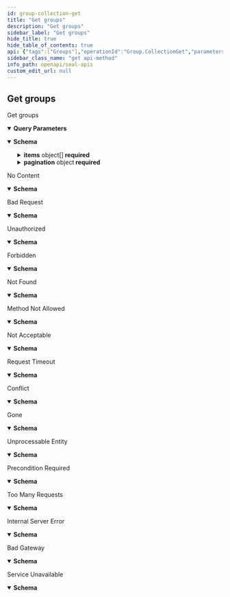 ```yaml
---
id: group-collection-get
title: "Get groups"
description: "Get groups"
sidebar_label: "Get groups"
hide_title: true
hide_table_of_contents: true
api: {"tags":["Groups"],"operationId":"Group.CollectionGet","parameters":[{"name":"query","in":"query","schema":{"type":"string"}},{"name":"sort","in":"query","schema":{"type":"array","items":{"type":"string"}}},{"name":"page","in":"query","schema":{"type":"integer"}},{"name":"perPage","in":"query","schema":{"type":"integer"}},{"name":"extract","in":"query","schema":{"type":"array","items":{"type":"string"}}},{"name":"_group","in":"query","schema":{"type":"string"}}],"responses":{"200":{"content":{"application/json":{"schema":{"type":"object","properties":{"items":{"type":"array","items":{"type":"object","properties":{"id":{"type":"string"},"createTime":{"type":"string","format":"date-time"},"updateTime":{"type":"string","format":"date-time"},"kind":{"type":"string"},"group":{"type":"string"},"name":{"type":"string"},"description":{"type":"string"},"mountTo":{"type":"boolean"},"loginTo":{"type":"boolean"},"roles":{"type":"array","items":{"type":"object","properties":{"domain":{"type":"string"},"name":{"type":"string"}},"required":["domain","name"],"title":"types.SubjectRole.json"}},"paths":{"type":"array","items":{"type":"string"}},"builtin":{"type":"boolean"}},"title":"model.SubjectOutput.json"}},"pagination":{"type":"object","properties":{"page":{"type":"integer"},"perPage":{"type":"integer"},"total":{"type":"integer"},"totalPage":{"type":"integer"},"partial":{"type":"boolean"},"group":{"type":"boolean"},"nextPage":{"type":"integer"}},"required":["page","perPage","total","totalPage","partial"]}},"required":["items","pagination"]}}}},"204":{"description":"No Content","content":{"application/json":{"schema":{"type":"object","properties":{"status":{"type":"integer","default":204},"statusText":{"type":"string","default":"No Content"},"message":{"type":"string"}},"required":["status","statusText"]}}}},"400":{"description":"Bad Request","content":{"application/json":{"schema":{"type":"object","properties":{"status":{"type":"integer","default":400},"statusText":{"type":"string","default":"Bad Request"},"message":{"type":"string"}},"required":["status","statusText"]}}}},"401":{"description":"Unauthorized","content":{"application/json":{"schema":{"type":"object","properties":{"status":{"type":"integer","default":401},"statusText":{"type":"string","default":"Unauthorized"},"message":{"type":"string"}},"required":["status","statusText"]}}}},"403":{"description":"Forbidden","content":{"application/json":{"schema":{"type":"object","properties":{"status":{"type":"integer","default":403},"statusText":{"type":"string","default":"Forbidden"},"message":{"type":"string"}},"required":["status","statusText"]}}}},"404":{"description":"Not Found","content":{"application/json":{"schema":{"type":"object","properties":{"status":{"type":"integer","default":404},"statusText":{"type":"string","default":"Not Found"},"message":{"type":"string"}},"required":["status","statusText"]}}}},"405":{"description":"Method Not Allowed","content":{"application/json":{"schema":{"type":"object","properties":{"status":{"type":"integer","default":405},"statusText":{"type":"string","default":"Method Not Allowed"},"message":{"type":"string"}},"required":["status","statusText"]}}}},"406":{"description":"Not Acceptable","content":{"application/json":{"schema":{"type":"object","properties":{"status":{"type":"integer","default":406},"statusText":{"type":"string","default":"Not Acceptable"},"message":{"type":"string"}},"required":["status","statusText"]}}}},"408":{"description":"Request Timeout","content":{"application/json":{"schema":{"type":"object","properties":{"status":{"type":"integer","default":408},"statusText":{"type":"string","default":"Request Timeout"},"message":{"type":"string"}},"required":["status","statusText"]}}}},"409":{"description":"Conflict","content":{"application/json":{"schema":{"type":"object","properties":{"status":{"type":"integer","default":409},"statusText":{"type":"string","default":"Conflict"},"message":{"type":"string"}},"required":["status","statusText"]}}}},"410":{"description":"Gone","content":{"application/json":{"schema":{"type":"object","properties":{"status":{"type":"integer","default":410},"statusText":{"type":"string","default":"Gone"},"message":{"type":"string"}},"required":["status","statusText"]}}}},"422":{"description":"Unprocessable Entity","content":{"application/json":{"schema":{"type":"object","properties":{"status":{"type":"integer","default":422},"statusText":{"type":"string","default":"Unprocessable Entity"},"message":{"type":"string"}},"required":["status","statusText"]}}}},"428":{"description":"Precondition Required","content":{"application/json":{"schema":{"type":"object","properties":{"status":{"type":"integer","default":428},"statusText":{"type":"string","default":"Precondition Required"},"message":{"type":"string"}},"required":["status","statusText"]}}}},"429":{"description":"Too Many Requests","content":{"application/json":{"schema":{"type":"object","properties":{"status":{"type":"integer","default":429},"statusText":{"type":"string","default":"Too Many Requests"},"message":{"type":"string"}},"required":["status","statusText"]}}}},"500":{"description":"Internal Server Error","content":{"application/json":{"schema":{"type":"object","properties":{"status":{"type":"integer","default":500},"statusText":{"type":"string","default":"Internal Server Error"},"message":{"type":"string"}},"required":["status","statusText"]}}}},"502":{"description":"Bad Gateway","content":{"application/json":{"schema":{"type":"object","properties":{"status":{"type":"integer","default":502},"statusText":{"type":"string","default":"Bad Gateway"},"message":{"type":"string"}},"required":["status","statusText"]}}}},"503":{"description":"Service Unavailable","content":{"application/json":{"schema":{"type":"object","properties":{"status":{"type":"integer","default":503},"statusText":{"type":"string","default":"Service Unavailable"},"message":{"type":"string"}},"required":["status","statusText"]}}}}},"security":[{"bearerAuth":[]},{"cookieAuth":[]}],"description":"Get groups","method":"get","path":"/groups","servers":[{"url":"/v1"}],"securitySchemes":{"bearerAuth":{"type":"http","in":"header","scheme":"bearer","bearerFormat":"JWT"},"cookieAuth":{"type":"apiKey","name":"seal_session","in":"cookie"}},"info":{"title":"Seal APIs","description":"API to manage resources of Seal","version":"v1"},"postman":{"name":"Get groups","description":{"type":"text/plain"},"url":{"path":["groups"],"host":["{{baseUrl}}"],"query":[{"disabled":false,"key":"query","value":""},{"disabled":false,"key":"sort","value":""},{"disabled":false,"key":"page","value":""},{"disabled":false,"key":"perPage","value":""},{"disabled":false,"key":"extract","value":""},{"disabled":false,"key":"_group","value":""}],"variable":[]},"header":[{"key":"Accept","value":"application/json"}],"method":"GET","auth":{"type":"bearer","bearer":[{"type":"any","value":"<Bearer Token>","key":"token"}]}}}
sidebar_class_name: "get api-method"
info_path: openapi/seal-apis
custom_edit_url: null
---
```



## Get groups



Get groups

<details style={{"marginBottom":"1rem"}} data-collapsed={false} open={true}><summary style={{}}><strong>Query Parameters</strong></summary><div><ul><ParamsItem className={"paramsItem"} param={{"name":"query","in":"query","schema":{"type":"string"}}}></ParamsItem><ParamsItem className={"paramsItem"} param={{"name":"sort","in":"query","schema":{"type":"array","items":{"type":"string"}}}}></ParamsItem><ParamsItem className={"paramsItem"} param={{"name":"page","in":"query","schema":{"type":"integer"}}}></ParamsItem><ParamsItem className={"paramsItem"} param={{"name":"perPage","in":"query","schema":{"type":"integer"}}}></ParamsItem><ParamsItem className={"paramsItem"} param={{"name":"extract","in":"query","schema":{"type":"array","items":{"type":"string"}}}}></ParamsItem><ParamsItem className={"paramsItem"} param={{"name":"_group","in":"query","schema":{"type":"string"}}}></ParamsItem></ul></div></details><div><ApiTabs><TabItem label={"200"} value={"200"}><div></div><div><MimeTabs schemaType={"response"}><TabItem label={"application/json"} value={"application/json"}><SchemaTabs><TabItem label={"Schema"} value={"Schema"}><details style={{}} data-collapsed={false} open={true}><summary style={{"textAlign":"left"}}><strong>Schema</strong></summary><div style={{"textAlign":"left","marginLeft":"1rem"}}></div><ul style={{"marginLeft":"1rem"}}><SchemaItem collapsible={true} className={"schemaItem"}><details style={{}}><summary style={{}}><strong>items</strong><span style={{"opacity":"0.6"}}> object[]</span><strong style={{"fontSize":"var(--ifm-code-font-size)","color":"var(--openapi-required)"}}> required</strong></summary><div style={{"marginLeft":"1rem"}}><li><div style={{"fontSize":"var(--ifm-code-font-size)","opacity":"0.6","marginLeft":"-.5rem","paddingBottom":".5rem"}}>Array [</div></li><SchemaItem collapsible={false} name={"id"} required={false} schemaName={"string"} qualifierMessage={undefined} schema={{"type":"string"}}></SchemaItem><SchemaItem collapsible={false} name={"createTime"} required={false} schemaName={"date-time"} qualifierMessage={undefined} schema={{"type":"string","format":"date-time"}}></SchemaItem><SchemaItem collapsible={false} name={"updateTime"} required={false} schemaName={"date-time"} qualifierMessage={undefined} schema={{"type":"string","format":"date-time"}}></SchemaItem><SchemaItem collapsible={false} name={"kind"} required={false} schemaName={"string"} qualifierMessage={undefined} schema={{"type":"string"}}></SchemaItem><SchemaItem collapsible={false} name={"group"} required={false} schemaName={"string"} qualifierMessage={undefined} schema={{"type":"string"}}></SchemaItem><SchemaItem collapsible={false} name={"name"} required={false} schemaName={"string"} qualifierMessage={undefined} schema={{"type":"string"}}></SchemaItem><SchemaItem collapsible={false} name={"description"} required={false} schemaName={"string"} qualifierMessage={undefined} schema={{"type":"string"}}></SchemaItem><SchemaItem collapsible={false} name={"mountTo"} required={false} schemaName={"boolean"} qualifierMessage={undefined} schema={{"type":"boolean"}}></SchemaItem><SchemaItem collapsible={false} name={"loginTo"} required={false} schemaName={"boolean"} qualifierMessage={undefined} schema={{"type":"boolean"}}></SchemaItem><SchemaItem collapsible={true} className={"schemaItem"}><details style={{}}><summary style={{}}><strong>roles</strong><span style={{"opacity":"0.6"}}> object[]</span></summary><div style={{"marginLeft":"1rem"}}><li><div style={{"fontSize":"var(--ifm-code-font-size)","opacity":"0.6","marginLeft":"-.5rem","paddingBottom":".5rem"}}>Array [</div></li><SchemaItem collapsible={false} name={"domain"} required={true} schemaName={"string"} qualifierMessage={undefined} schema={{"type":"string"}}></SchemaItem><SchemaItem collapsible={false} name={"name"} required={true} schemaName={"string"} qualifierMessage={undefined} schema={{"type":"string"}}></SchemaItem><li><div style={{"fontSize":"var(--ifm-code-font-size)","opacity":"0.6","marginLeft":"-.5rem"}}>]</div></li></div></details></SchemaItem><SchemaItem collapsible={false} name={"paths"} required={false} schemaName={"string[]"} qualifierMessage={undefined} schema={{"type":"array","items":{"type":"string"}}}></SchemaItem><SchemaItem collapsible={false} name={"builtin"} required={false} schemaName={"boolean"} qualifierMessage={undefined} schema={{"type":"boolean"}}></SchemaItem><li><div style={{"fontSize":"var(--ifm-code-font-size)","opacity":"0.6","marginLeft":"-.5rem"}}>]</div></li></div></details></SchemaItem><SchemaItem collapsible={true} className={"schemaItem"}><details style={{}}><summary style={{}}><strong>pagination</strong><span style={{"opacity":"0.6"}}> object</span><strong style={{"fontSize":"var(--ifm-code-font-size)","color":"var(--openapi-required)"}}> required</strong></summary><div style={{"marginLeft":"1rem"}}><SchemaItem collapsible={false} name={"page"} required={true} schemaName={"integer"} qualifierMessage={undefined} schema={{"type":"integer"}}></SchemaItem><SchemaItem collapsible={false} name={"perPage"} required={true} schemaName={"integer"} qualifierMessage={undefined} schema={{"type":"integer"}}></SchemaItem><SchemaItem collapsible={false} name={"total"} required={true} schemaName={"integer"} qualifierMessage={undefined} schema={{"type":"integer"}}></SchemaItem><SchemaItem collapsible={false} name={"totalPage"} required={true} schemaName={"integer"} qualifierMessage={undefined} schema={{"type":"integer"}}></SchemaItem><SchemaItem collapsible={false} name={"partial"} required={true} schemaName={"boolean"} qualifierMessage={undefined} schema={{"type":"boolean"}}></SchemaItem><SchemaItem collapsible={false} name={"group"} required={false} schemaName={"boolean"} qualifierMessage={undefined} schema={{"type":"boolean"}}></SchemaItem><SchemaItem collapsible={false} name={"nextPage"} required={false} schemaName={"integer"} qualifierMessage={undefined} schema={{"type":"integer"}}></SchemaItem></div></details></SchemaItem></ul></details></TabItem><TabItem label={"Example (from schema)"} value={"Example (from schema)"}><ResponseSamples responseExample={"{\n  \"items\": [\n    {\n      \"id\": \"string\",\n      \"createTime\": \"2023-05-12T08:48:06.444Z\",\n      \"updateTime\": \"2023-05-12T08:48:06.444Z\",\n      \"kind\": \"string\",\n      \"group\": \"string\",\n      \"name\": \"string\",\n      \"description\": \"string\",\n      \"mountTo\": true,\n      \"loginTo\": true,\n      \"roles\": [\n        {\n          \"domain\": \"string\",\n          \"name\": \"string\"\n        }\n      ],\n      \"paths\": [\n        \"string\"\n      ],\n      \"builtin\": true\n    }\n  ],\n  \"pagination\": {\n    \"page\": 0,\n    \"perPage\": 0,\n    \"total\": 0,\n    \"totalPage\": 0,\n    \"partial\": true,\n    \"group\": true,\n    \"nextPage\": 0\n  }\n}"} language={"json"}></ResponseSamples></TabItem></SchemaTabs></TabItem></MimeTabs></div></TabItem><TabItem label={"204"} value={"204"}><div>

No Content

</div><div><MimeTabs schemaType={"response"}><TabItem label={"application/json"} value={"application/json"}><SchemaTabs><TabItem label={"Schema"} value={"Schema"}><details style={{}} data-collapsed={false} open={true}><summary style={{"textAlign":"left"}}><strong>Schema</strong></summary><div style={{"textAlign":"left","marginLeft":"1rem"}}></div><ul style={{"marginLeft":"1rem"}}><SchemaItem collapsible={false} name={"status"} required={true} schemaName={"integer"} qualifierMessage={undefined} schema={{"type":"integer","default":204}}></SchemaItem><SchemaItem collapsible={false} name={"statusText"} required={true} schemaName={"string"} qualifierMessage={undefined} schema={{"type":"string","default":"No Content"}}></SchemaItem><SchemaItem collapsible={false} name={"message"} required={false} schemaName={"string"} qualifierMessage={undefined} schema={{"type":"string"}}></SchemaItem></ul></details></TabItem><TabItem label={"Example (from schema)"} value={"Example (from schema)"}><ResponseSamples responseExample={"{\n  \"status\": 204,\n  \"statusText\": \"No Content\",\n  \"message\": \"string\"\n}"} language={"json"}></ResponseSamples></TabItem></SchemaTabs></TabItem></MimeTabs></div></TabItem><TabItem label={"400"} value={"400"}><div>

Bad Request

</div><div><MimeTabs schemaType={"response"}><TabItem label={"application/json"} value={"application/json"}><SchemaTabs><TabItem label={"Schema"} value={"Schema"}><details style={{}} data-collapsed={false} open={true}><summary style={{"textAlign":"left"}}><strong>Schema</strong></summary><div style={{"textAlign":"left","marginLeft":"1rem"}}></div><ul style={{"marginLeft":"1rem"}}><SchemaItem collapsible={false} name={"status"} required={true} schemaName={"integer"} qualifierMessage={undefined} schema={{"type":"integer","default":400}}></SchemaItem><SchemaItem collapsible={false} name={"statusText"} required={true} schemaName={"string"} qualifierMessage={undefined} schema={{"type":"string","default":"Bad Request"}}></SchemaItem><SchemaItem collapsible={false} name={"message"} required={false} schemaName={"string"} qualifierMessage={undefined} schema={{"type":"string"}}></SchemaItem></ul></details></TabItem><TabItem label={"Example (from schema)"} value={"Example (from schema)"}><ResponseSamples responseExample={"{\n  \"status\": 400,\n  \"statusText\": \"Bad Request\",\n  \"message\": \"string\"\n}"} language={"json"}></ResponseSamples></TabItem></SchemaTabs></TabItem></MimeTabs></div></TabItem><TabItem label={"401"} value={"401"}><div>

Unauthorized

</div><div><MimeTabs schemaType={"response"}><TabItem label={"application/json"} value={"application/json"}><SchemaTabs><TabItem label={"Schema"} value={"Schema"}><details style={{}} data-collapsed={false} open={true}><summary style={{"textAlign":"left"}}><strong>Schema</strong></summary><div style={{"textAlign":"left","marginLeft":"1rem"}}></div><ul style={{"marginLeft":"1rem"}}><SchemaItem collapsible={false} name={"status"} required={true} schemaName={"integer"} qualifierMessage={undefined} schema={{"type":"integer","default":401}}></SchemaItem><SchemaItem collapsible={false} name={"statusText"} required={true} schemaName={"string"} qualifierMessage={undefined} schema={{"type":"string","default":"Unauthorized"}}></SchemaItem><SchemaItem collapsible={false} name={"message"} required={false} schemaName={"string"} qualifierMessage={undefined} schema={{"type":"string"}}></SchemaItem></ul></details></TabItem><TabItem label={"Example (from schema)"} value={"Example (from schema)"}><ResponseSamples responseExample={"{\n  \"status\": 401,\n  \"statusText\": \"Unauthorized\",\n  \"message\": \"string\"\n}"} language={"json"}></ResponseSamples></TabItem></SchemaTabs></TabItem></MimeTabs></div></TabItem><TabItem label={"403"} value={"403"}><div>

Forbidden

</div><div><MimeTabs schemaType={"response"}><TabItem label={"application/json"} value={"application/json"}><SchemaTabs><TabItem label={"Schema"} value={"Schema"}><details style={{}} data-collapsed={false} open={true}><summary style={{"textAlign":"left"}}><strong>Schema</strong></summary><div style={{"textAlign":"left","marginLeft":"1rem"}}></div><ul style={{"marginLeft":"1rem"}}><SchemaItem collapsible={false} name={"status"} required={true} schemaName={"integer"} qualifierMessage={undefined} schema={{"type":"integer","default":403}}></SchemaItem><SchemaItem collapsible={false} name={"statusText"} required={true} schemaName={"string"} qualifierMessage={undefined} schema={{"type":"string","default":"Forbidden"}}></SchemaItem><SchemaItem collapsible={false} name={"message"} required={false} schemaName={"string"} qualifierMessage={undefined} schema={{"type":"string"}}></SchemaItem></ul></details></TabItem><TabItem label={"Example (from schema)"} value={"Example (from schema)"}><ResponseSamples responseExample={"{\n  \"status\": 403,\n  \"statusText\": \"Forbidden\",\n  \"message\": \"string\"\n}"} language={"json"}></ResponseSamples></TabItem></SchemaTabs></TabItem></MimeTabs></div></TabItem><TabItem label={"404"} value={"404"}><div>

Not Found

</div><div><MimeTabs schemaType={"response"}><TabItem label={"application/json"} value={"application/json"}><SchemaTabs><TabItem label={"Schema"} value={"Schema"}><details style={{}} data-collapsed={false} open={true}><summary style={{"textAlign":"left"}}><strong>Schema</strong></summary><div style={{"textAlign":"left","marginLeft":"1rem"}}></div><ul style={{"marginLeft":"1rem"}}><SchemaItem collapsible={false} name={"status"} required={true} schemaName={"integer"} qualifierMessage={undefined} schema={{"type":"integer","default":404}}></SchemaItem><SchemaItem collapsible={false} name={"statusText"} required={true} schemaName={"string"} qualifierMessage={undefined} schema={{"type":"string","default":"Not Found"}}></SchemaItem><SchemaItem collapsible={false} name={"message"} required={false} schemaName={"string"} qualifierMessage={undefined} schema={{"type":"string"}}></SchemaItem></ul></details></TabItem><TabItem label={"Example (from schema)"} value={"Example (from schema)"}><ResponseSamples responseExample={"{\n  \"status\": 404,\n  \"statusText\": \"Not Found\",\n  \"message\": \"string\"\n}"} language={"json"}></ResponseSamples></TabItem></SchemaTabs></TabItem></MimeTabs></div></TabItem><TabItem label={"405"} value={"405"}><div>

Method Not Allowed

</div><div><MimeTabs schemaType={"response"}><TabItem label={"application/json"} value={"application/json"}><SchemaTabs><TabItem label={"Schema"} value={"Schema"}><details style={{}} data-collapsed={false} open={true}><summary style={{"textAlign":"left"}}><strong>Schema</strong></summary><div style={{"textAlign":"left","marginLeft":"1rem"}}></div><ul style={{"marginLeft":"1rem"}}><SchemaItem collapsible={false} name={"status"} required={true} schemaName={"integer"} qualifierMessage={undefined} schema={{"type":"integer","default":405}}></SchemaItem><SchemaItem collapsible={false} name={"statusText"} required={true} schemaName={"string"} qualifierMessage={undefined} schema={{"type":"string","default":"Method Not Allowed"}}></SchemaItem><SchemaItem collapsible={false} name={"message"} required={false} schemaName={"string"} qualifierMessage={undefined} schema={{"type":"string"}}></SchemaItem></ul></details></TabItem><TabItem label={"Example (from schema)"} value={"Example (from schema)"}><ResponseSamples responseExample={"{\n  \"status\": 405,\n  \"statusText\": \"Method Not Allowed\",\n  \"message\": \"string\"\n}"} language={"json"}></ResponseSamples></TabItem></SchemaTabs></TabItem></MimeTabs></div></TabItem><TabItem label={"406"} value={"406"}><div>

Not Acceptable

</div><div><MimeTabs schemaType={"response"}><TabItem label={"application/json"} value={"application/json"}><SchemaTabs><TabItem label={"Schema"} value={"Schema"}><details style={{}} data-collapsed={false} open={true}><summary style={{"textAlign":"left"}}><strong>Schema</strong></summary><div style={{"textAlign":"left","marginLeft":"1rem"}}></div><ul style={{"marginLeft":"1rem"}}><SchemaItem collapsible={false} name={"status"} required={true} schemaName={"integer"} qualifierMessage={undefined} schema={{"type":"integer","default":406}}></SchemaItem><SchemaItem collapsible={false} name={"statusText"} required={true} schemaName={"string"} qualifierMessage={undefined} schema={{"type":"string","default":"Not Acceptable"}}></SchemaItem><SchemaItem collapsible={false} name={"message"} required={false} schemaName={"string"} qualifierMessage={undefined} schema={{"type":"string"}}></SchemaItem></ul></details></TabItem><TabItem label={"Example (from schema)"} value={"Example (from schema)"}><ResponseSamples responseExample={"{\n  \"status\": 406,\n  \"statusText\": \"Not Acceptable\",\n  \"message\": \"string\"\n}"} language={"json"}></ResponseSamples></TabItem></SchemaTabs></TabItem></MimeTabs></div></TabItem><TabItem label={"408"} value={"408"}><div>

Request Timeout

</div><div><MimeTabs schemaType={"response"}><TabItem label={"application/json"} value={"application/json"}><SchemaTabs><TabItem label={"Schema"} value={"Schema"}><details style={{}} data-collapsed={false} open={true}><summary style={{"textAlign":"left"}}><strong>Schema</strong></summary><div style={{"textAlign":"left","marginLeft":"1rem"}}></div><ul style={{"marginLeft":"1rem"}}><SchemaItem collapsible={false} name={"status"} required={true} schemaName={"integer"} qualifierMessage={undefined} schema={{"type":"integer","default":408}}></SchemaItem><SchemaItem collapsible={false} name={"statusText"} required={true} schemaName={"string"} qualifierMessage={undefined} schema={{"type":"string","default":"Request Timeout"}}></SchemaItem><SchemaItem collapsible={false} name={"message"} required={false} schemaName={"string"} qualifierMessage={undefined} schema={{"type":"string"}}></SchemaItem></ul></details></TabItem><TabItem label={"Example (from schema)"} value={"Example (from schema)"}><ResponseSamples responseExample={"{\n  \"status\": 408,\n  \"statusText\": \"Request Timeout\",\n  \"message\": \"string\"\n}"} language={"json"}></ResponseSamples></TabItem></SchemaTabs></TabItem></MimeTabs></div></TabItem><TabItem label={"409"} value={"409"}><div>

Conflict

</div><div><MimeTabs schemaType={"response"}><TabItem label={"application/json"} value={"application/json"}><SchemaTabs><TabItem label={"Schema"} value={"Schema"}><details style={{}} data-collapsed={false} open={true}><summary style={{"textAlign":"left"}}><strong>Schema</strong></summary><div style={{"textAlign":"left","marginLeft":"1rem"}}></div><ul style={{"marginLeft":"1rem"}}><SchemaItem collapsible={false} name={"status"} required={true} schemaName={"integer"} qualifierMessage={undefined} schema={{"type":"integer","default":409}}></SchemaItem><SchemaItem collapsible={false} name={"statusText"} required={true} schemaName={"string"} qualifierMessage={undefined} schema={{"type":"string","default":"Conflict"}}></SchemaItem><SchemaItem collapsible={false} name={"message"} required={false} schemaName={"string"} qualifierMessage={undefined} schema={{"type":"string"}}></SchemaItem></ul></details></TabItem><TabItem label={"Example (from schema)"} value={"Example (from schema)"}><ResponseSamples responseExample={"{\n  \"status\": 409,\n  \"statusText\": \"Conflict\",\n  \"message\": \"string\"\n}"} language={"json"}></ResponseSamples></TabItem></SchemaTabs></TabItem></MimeTabs></div></TabItem><TabItem label={"410"} value={"410"}><div>

Gone

</div><div><MimeTabs schemaType={"response"}><TabItem label={"application/json"} value={"application/json"}><SchemaTabs><TabItem label={"Schema"} value={"Schema"}><details style={{}} data-collapsed={false} open={true}><summary style={{"textAlign":"left"}}><strong>Schema</strong></summary><div style={{"textAlign":"left","marginLeft":"1rem"}}></div><ul style={{"marginLeft":"1rem"}}><SchemaItem collapsible={false} name={"status"} required={true} schemaName={"integer"} qualifierMessage={undefined} schema={{"type":"integer","default":410}}></SchemaItem><SchemaItem collapsible={false} name={"statusText"} required={true} schemaName={"string"} qualifierMessage={undefined} schema={{"type":"string","default":"Gone"}}></SchemaItem><SchemaItem collapsible={false} name={"message"} required={false} schemaName={"string"} qualifierMessage={undefined} schema={{"type":"string"}}></SchemaItem></ul></details></TabItem><TabItem label={"Example (from schema)"} value={"Example (from schema)"}><ResponseSamples responseExample={"{\n  \"status\": 410,\n  \"statusText\": \"Gone\",\n  \"message\": \"string\"\n}"} language={"json"}></ResponseSamples></TabItem></SchemaTabs></TabItem></MimeTabs></div></TabItem><TabItem label={"422"} value={"422"}><div>

Unprocessable Entity

</div><div><MimeTabs schemaType={"response"}><TabItem label={"application/json"} value={"application/json"}><SchemaTabs><TabItem label={"Schema"} value={"Schema"}><details style={{}} data-collapsed={false} open={true}><summary style={{"textAlign":"left"}}><strong>Schema</strong></summary><div style={{"textAlign":"left","marginLeft":"1rem"}}></div><ul style={{"marginLeft":"1rem"}}><SchemaItem collapsible={false} name={"status"} required={true} schemaName={"integer"} qualifierMessage={undefined} schema={{"type":"integer","default":422}}></SchemaItem><SchemaItem collapsible={false} name={"statusText"} required={true} schemaName={"string"} qualifierMessage={undefined} schema={{"type":"string","default":"Unprocessable Entity"}}></SchemaItem><SchemaItem collapsible={false} name={"message"} required={false} schemaName={"string"} qualifierMessage={undefined} schema={{"type":"string"}}></SchemaItem></ul></details></TabItem><TabItem label={"Example (from schema)"} value={"Example (from schema)"}><ResponseSamples responseExample={"{\n  \"status\": 422,\n  \"statusText\": \"Unprocessable Entity\",\n  \"message\": \"string\"\n}"} language={"json"}></ResponseSamples></TabItem></SchemaTabs></TabItem></MimeTabs></div></TabItem><TabItem label={"428"} value={"428"}><div>

Precondition Required

</div><div><MimeTabs schemaType={"response"}><TabItem label={"application/json"} value={"application/json"}><SchemaTabs><TabItem label={"Schema"} value={"Schema"}><details style={{}} data-collapsed={false} open={true}><summary style={{"textAlign":"left"}}><strong>Schema</strong></summary><div style={{"textAlign":"left","marginLeft":"1rem"}}></div><ul style={{"marginLeft":"1rem"}}><SchemaItem collapsible={false} name={"status"} required={true} schemaName={"integer"} qualifierMessage={undefined} schema={{"type":"integer","default":428}}></SchemaItem><SchemaItem collapsible={false} name={"statusText"} required={true} schemaName={"string"} qualifierMessage={undefined} schema={{"type":"string","default":"Precondition Required"}}></SchemaItem><SchemaItem collapsible={false} name={"message"} required={false} schemaName={"string"} qualifierMessage={undefined} schema={{"type":"string"}}></SchemaItem></ul></details></TabItem><TabItem label={"Example (from schema)"} value={"Example (from schema)"}><ResponseSamples responseExample={"{\n  \"status\": 428,\n  \"statusText\": \"Precondition Required\",\n  \"message\": \"string\"\n}"} language={"json"}></ResponseSamples></TabItem></SchemaTabs></TabItem></MimeTabs></div></TabItem><TabItem label={"429"} value={"429"}><div>

Too Many Requests

</div><div><MimeTabs schemaType={"response"}><TabItem label={"application/json"} value={"application/json"}><SchemaTabs><TabItem label={"Schema"} value={"Schema"}><details style={{}} data-collapsed={false} open={true}><summary style={{"textAlign":"left"}}><strong>Schema</strong></summary><div style={{"textAlign":"left","marginLeft":"1rem"}}></div><ul style={{"marginLeft":"1rem"}}><SchemaItem collapsible={false} name={"status"} required={true} schemaName={"integer"} qualifierMessage={undefined} schema={{"type":"integer","default":429}}></SchemaItem><SchemaItem collapsible={false} name={"statusText"} required={true} schemaName={"string"} qualifierMessage={undefined} schema={{"type":"string","default":"Too Many Requests"}}></SchemaItem><SchemaItem collapsible={false} name={"message"} required={false} schemaName={"string"} qualifierMessage={undefined} schema={{"type":"string"}}></SchemaItem></ul></details></TabItem><TabItem label={"Example (from schema)"} value={"Example (from schema)"}><ResponseSamples responseExample={"{\n  \"status\": 429,\n  \"statusText\": \"Too Many Requests\",\n  \"message\": \"string\"\n}"} language={"json"}></ResponseSamples></TabItem></SchemaTabs></TabItem></MimeTabs></div></TabItem><TabItem label={"500"} value={"500"}><div>

Internal Server Error

</div><div><MimeTabs schemaType={"response"}><TabItem label={"application/json"} value={"application/json"}><SchemaTabs><TabItem label={"Schema"} value={"Schema"}><details style={{}} data-collapsed={false} open={true}><summary style={{"textAlign":"left"}}><strong>Schema</strong></summary><div style={{"textAlign":"left","marginLeft":"1rem"}}></div><ul style={{"marginLeft":"1rem"}}><SchemaItem collapsible={false} name={"status"} required={true} schemaName={"integer"} qualifierMessage={undefined} schema={{"type":"integer","default":500}}></SchemaItem><SchemaItem collapsible={false} name={"statusText"} required={true} schemaName={"string"} qualifierMessage={undefined} schema={{"type":"string","default":"Internal Server Error"}}></SchemaItem><SchemaItem collapsible={false} name={"message"} required={false} schemaName={"string"} qualifierMessage={undefined} schema={{"type":"string"}}></SchemaItem></ul></details></TabItem><TabItem label={"Example (from schema)"} value={"Example (from schema)"}><ResponseSamples responseExample={"{\n  \"status\": 500,\n  \"statusText\": \"Internal Server Error\",\n  \"message\": \"string\"\n}"} language={"json"}></ResponseSamples></TabItem></SchemaTabs></TabItem></MimeTabs></div></TabItem><TabItem label={"502"} value={"502"}><div>

Bad Gateway

</div><div><MimeTabs schemaType={"response"}><TabItem label={"application/json"} value={"application/json"}><SchemaTabs><TabItem label={"Schema"} value={"Schema"}><details style={{}} data-collapsed={false} open={true}><summary style={{"textAlign":"left"}}><strong>Schema</strong></summary><div style={{"textAlign":"left","marginLeft":"1rem"}}></div><ul style={{"marginLeft":"1rem"}}><SchemaItem collapsible={false} name={"status"} required={true} schemaName={"integer"} qualifierMessage={undefined} schema={{"type":"integer","default":502}}></SchemaItem><SchemaItem collapsible={false} name={"statusText"} required={true} schemaName={"string"} qualifierMessage={undefined} schema={{"type":"string","default":"Bad Gateway"}}></SchemaItem><SchemaItem collapsible={false} name={"message"} required={false} schemaName={"string"} qualifierMessage={undefined} schema={{"type":"string"}}></SchemaItem></ul></details></TabItem><TabItem label={"Example (from schema)"} value={"Example (from schema)"}><ResponseSamples responseExample={"{\n  \"status\": 502,\n  \"statusText\": \"Bad Gateway\",\n  \"message\": \"string\"\n}"} language={"json"}></ResponseSamples></TabItem></SchemaTabs></TabItem></MimeTabs></div></TabItem><TabItem label={"503"} value={"503"}><div>

Service Unavailable

</div><div><MimeTabs schemaType={"response"}><TabItem label={"application/json"} value={"application/json"}><SchemaTabs><TabItem label={"Schema"} value={"Schema"}><details style={{}} data-collapsed={false} open={true}><summary style={{"textAlign":"left"}}><strong>Schema</strong></summary><div style={{"textAlign":"left","marginLeft":"1rem"}}></div><ul style={{"marginLeft":"1rem"}}><SchemaItem collapsible={false} name={"status"} required={true} schemaName={"integer"} qualifierMessage={undefined} schema={{"type":"integer","default":503}}></SchemaItem><SchemaItem collapsible={false} name={"statusText"} required={true} schemaName={"string"} qualifierMessage={undefined} schema={{"type":"string","default":"Service Unavailable"}}></SchemaItem><SchemaItem collapsible={false} name={"message"} required={false} schemaName={"string"} qualifierMessage={undefined} schema={{"type":"string"}}></SchemaItem></ul></details></TabItem><TabItem label={"Example (from schema)"} value={"Example (from schema)"}><ResponseSamples responseExample={"{\n  \"status\": 503,\n  \"statusText\": \"Service Unavailable\",\n  \"message\": \"string\"\n}"} language={"json"}></ResponseSamples></TabItem></SchemaTabs></TabItem></MimeTabs></div></TabItem></ApiTabs></div>
      